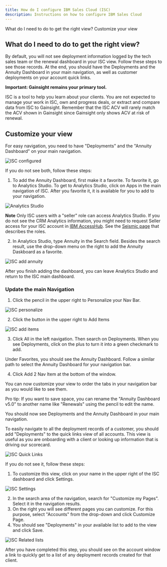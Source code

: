 ```yaml
---
title: How do I configure IBM Sales Cloud (ISC)
description: Instructions on how to configure IBM Sales Cloud
---
```


<AnchorLinks small>
  <AnchorLink>What do I need to do to get the right view?</AnchorLink>
  <AnchorLink>Customize your view</AnchorLink>
</AnchorLinks>

<Row>

<Column colMd={9} colLg={9}>

## What do I need to do to get the right view?

By default, you will not see deployment information logged by the tech sales team or the renewal dashboard in your ISC view.  Follow these steps to see those records.  At the end, you should have the Deployments and the Annuity Dashboard in your main navigation, as well as customer deployments on your account quick links.

**Important: Gainsight remains your primary tool.**

ISC is a tool to help you learn about your clients. You are not expected to manage your work in ISC, own and progress deals, or extract and compare data from ISC to Gainsight.  Remember that the ISC ACV will rarely match the ACV shown in Gainsight since Gainsight only shows ACV at risk of renewal.

## Customize your view

For easy navigation, you need to have "Deployments" and the "Annuity Dashboard" on your main navigation.

![ISC configured](../../images/isc-configure.png)

If you do not see both, follow these steps:

1. To add the Annuity Dashboard, first make it a favorite. To favorite it, go to Analytics Studio.  To get to Analytics Studio, click on Apps in the main navigation of ISC. After you favorite it, it is available for you to add to your navigation.

![Analytics Studio](../../images/isc-configure-2.png)

**Note** Only ISC users with a "seller" role can access Analytics Studio. If you do not see the CRM Analytics information, you might need to request Seller access for your ISC account in <a href='https://ibm.idaccesshub.com/ECMv6/request/requestHome' target='_blank' rel='noreferrer noopener'>IBM AccessHub</a>. See the <a href='https://ibm.seismic.com/app?ContentId=600ae627-23aa-4be2-96a0-55839faa9b60#/doccenter/5477419a-9474-4c51-94af-b442e9169fab/doc/%252Fdd98c5a3df-6b7c-1d77-6f07-d12e63954c78%252FdfOTRiYmU4NTQtNWY4NC03Y2QyLWZjYWUtOGIxYmFmZjkyZThk%252CPT0%253D%252CSG93LXRv%252Flf8909cd15-6dd7-4089-93c5-2e7b1a40dae6//?mode=view&s' target='_blank' rel='noreferrer noopener'>Seismic page</a> that describes the roles.

2. In Analytics Studio, type Annuity in the Search field. Besides the search result, use the drop-down menu on the right to add the Annuity Daskboard as a favorite.

![ISC add annuity](../../images/isc-annuity.png)

After you finish adding the dashboard, you can leave Analytics Studio and return to the ISC main dashboard.

### Update the main Navigation

1. Click the pencil in the upper right to Personalize your Nav Bar.

![ISC personalize](../../images/isc-personalize.png)

2. Click the button in the upper right to Add Items

![ISC add items](../../images/isc-configure-3.png)

3. Click All in the left navigation.  Then search on Deployments.  When you see Deployments, click on the plus to turn it into a green checkmark to add.

Under Favorites, you should see the Annuity Dashboard. Follow a similar path to select the Annuity Dashboard for your navigation bar.

4. Click Add 2 Nav Item at the bottom of the window.

You can now customize your view to order the tabs in your navigation bar as you would like to see them.

Pro tip: If you want to save space, you can rename the "Annuity Dashboard v5.0" to another name like "Renewals" using the pencil to edit the name.

You should now see Deployments and the Annuity Dashboard in your main navigation.

</Column>

</Row>

<Row>
<Column colMd={8} colLg={8}>

To easily navigate to all the deployment records of a customer, you should add "Deployments" to the quick links view of all accounts. This view is useful as you are onboarding with a client or looking up information that is driving our scorecard.

![ISC Quick Links](../../images/isc-quicklinks.png)

If you do not see it, follow these steps:

1. To customize this view, click on your name in the upper right of the ISC dashboard and click Settings.

![ISC Settings](../../images/isc-settings.png)


2. In the search area of the navigation, search for "Customize my Pages". Select it in the navigation results.
3. On the right you will see different pages you can customize.  For this purpose, select "Accounts" from the drop-down and click Customize Page.
4. You should see "Deployments" in your available list to add to the view and click Save.

![ISC Related lists](../../images/isc-related-lists.png)

After you have completed this step, you should see on the account window a link to quickly get to a list of any deployment records created for that client.

</Column>
</Row>
